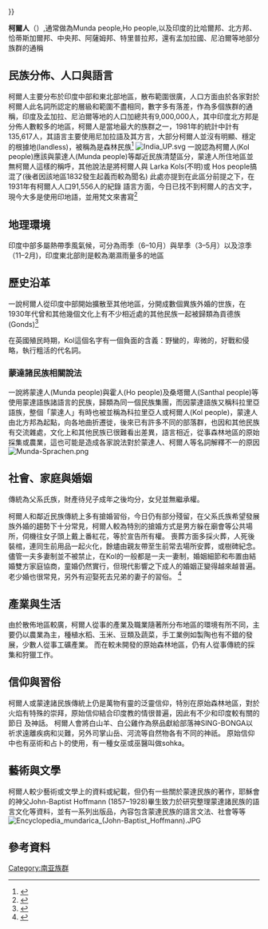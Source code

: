 {{NoteTA |G1=Country |1=zh-cn:柯爾人;zh-tw:柯爾人; }}
{{Infobox Ethnic group
|group   = '''柯爾人''' 
|image   =<div><small></small></div>[[File:Women_in_tribal_village,_Umaria_district,_India.jpg|thumb]]
|population = 9000000+
|poptime   = 
|region1   = {{flagcountry|印度}}
|pop1      = 9,000,000
|region2   = {{flagcountry|孟加拉國}}
|pop2      = 142,000
|region3   = {{flagcountry|尼泊爾}}
|pop3      = 19,000
|region4   = {{flagcountry|不丹}}
|pop4      = 18,000

|languages = [[Bagheli|Baghelkhandi dialect]]
|religions = [[Hinduism|Hinduism]] 
|related   = [[Hos,Mundas,Kharia,Santhals|Hos,Mundas,Kharia,Santhals]]  
|  = {{}}
}}


'''柯爾人'''（{{lang-en|Kol people}}）,通常做為Munda people,Ho people,以及印度的比哈爾邦、北方邦、恰蒂斯加爾邦、中央邦、阿薩姆邦、特里普拉邦，還有孟加拉國、尼泊爾等地部分族群的通稱
==民族分佈、人口與語言==
柯爾人主要分布於印度中部和東北部地區，散布範圍很廣，人口方面由於各家對於柯爾人此名詞所認定的層級和範圍不盡相同，數字多有落差，作為多個族群的通稱，印度及孟加拉、尼泊爾等地的人口加總共有9,000,000人，其中印度北方邦是分佈人數較多的地區，柯爾人是當地最大的族群之一，1981年的統計中計有135,617人，其語言主要使用尼加拉語及其方言，大部分柯爾人並沒有明顯、穩定的根據地(landless)，被稱為是森林民族<ref>{{Cite web | url = https://joshuaproject.net/people_groups/17239/IN | title = Joshua project | access-date = 2016-06-28 | archive-date = 2021-02-11 | archive-url = https://web.archive.org/web/20210211210028/https://www.joshuaproject.net/people_groups/17239/IN | dead-url = no }}</ref>
[[File:India_UP.svg|thumb]]
一說認為柯爾人(Kol people)應該與蒙達人(Munda people)等鄰近民族清楚區分，蒙達人所住地區並無柯爾人這樣的稱呼，其他說法是將柯爾人與 Larka Kols(不明)或 Hos people搞混了(後者因該地區1832發生起義而較為聞名)
此處亦提到在此區分前提之下，在1931年有柯爾人人口91,556人的紀錄
語言方面，今日已找不到柯爾人的古文字，現今大多是使用印地語，並用梵文來書寫<ref>{{Cite web | url = https://www.wycliffe.net/world?continent=ASI&country=BG&code=ekl | title = www.wycliffe.net }}{{Dead link|date=2020年3月 |bot=InternetArchiveBot |fix-attempted=yes }}</ref>

==地理環境==


印度中部多屬熱帶季風氣候，可分為雨季（6–10月）與旱季（3–5月）以及涼季（11–2月)，印度東北部則是較為潮濕雨量多的地區


==歷史沿革==
一說柯爾人從印度中部開始擴散至其他地區，分開成數個異族外婚的世族，在1930年代曾和其他幾個文化上有不少相近處的其他民族一起被歸類為貢德族(Gonds)<ref>{{Cite web| url = http://mptribalmuseum.com/tribes-kol.html| title = Tribal museum| deadurl = yes| archiveurl = https://web.archive.org/web/20161022111803/http://mptribalmuseum.com/tribes-kol.html| archivedate = 2016-10-22}}</ref>

在英國殖民時期，Kol這個名字有一個負面的含義：野蠻的，卑微的，好戰和侵略，執行粗活的代名詞。

===蒙達諸民族相關說法===
一說將蒙達人(Munda people)與霍人(Ho people)及桑塔爾人(Santhal people)等使用蒙達語族諸語言的民族，歸類為同一個民族集團，而因蒙達語族又稱科拉里亞語族，整個「蒙達人」有時也被並稱為科拉里亞人或柯爾人(Kol people)，蒙達人由北方邦為起點，向各地曲折遷徙，後來已有許多不同的部落群，也因和其他民族有交流雜處，文化上和其他民族已很難看出差異，語言相近，從事森林地區的原始採集或農業，這也可能是造成各家說法對於蒙達人、柯爾人等名詞解釋不一的原因
[[File:Munda-Sprachen.png|thumb]]

==社會、家庭與婚姻==
傳統為父系氏族，財產待兒子成年之後均分，女兒並無繼承權。

柯爾人和鄰近民族傳統上多有搶婚習俗，今日仍有部分殘留，在父系氏族希望發展族外婚的趨勢下十分常見，柯爾人較為特別的搶婚方式是男方躲在廟會等公共場所，伺機往女子頭上戴上番紅花，等於宣告所有權。
喪葬方面多採火葬，人死後裝棺，連同生前用品一起火化，餘燼由親友帶至生前常去場所安葬，或樹碑紀念。
儘管一夫多妻制並不被禁止，在Kol的一般都是一夫一妻制，婚姻細節和布置由結婚雙方家庭協商，童婚仍然實行，但現代影響之下成人的婚姻正變得越來越普遍。
老少婚也很常見，另外有迎娶死去兄弟的妻子的習俗。
<ref>{{Cite web| url = http://www.peoplegroupsindia.com/profiles/kol/| title = People groups India| access-date = 2016-06-28| archive-date = 2020-12-02| archive-url = https://web.archive.org/web/20201202160935/https://peoplegroupsindia.com/profiles/kol/| dead-url = no}}</ref>
==產業與生活==

由於散佈地區較廣，柯爾人從事的產業及職業隨著所分布地區的環境有所不同，主要仍以農業為主，種植水稻、玉米、豆類及蔬菜，手工業例如製陶也有不錯的發展，少數人從事工礦產業。
而在較未開發的原始森林地區，仍有人從事傳統的採集和狩獵工作。

==信仰與習俗==
柯爾人或蒙達諸民族傳統上仍是萬物有靈的泛靈信仰，特別在原始森林地區，對於火焰有特殊的崇拜，原始信仰結合印度教的情很普遍，因此有不少和印度較有關的節日
及神話。
柯爾人會將白山羊、白公雞作為祭品獻給部落神SING-BONGA以祈求遠離疾病和災難，另外司掌山岳、河流等自然物各有不同的神祇。
原始信仰中也有巫術和占卜的使用，有一種女巫或巫醫叫做sohka。

==藝術與文學==
柯爾人較少藝術或文學上的資料或紀載，但仍有一些關於蒙達民族的著作，耶穌會的神父John-Baptist Hoffmann (1857–1928)畢生致力於研究整理蒙達諸民族的語言文化等資料，並有一系列出版品，內容包含蒙達民族的語言文法、社會等等
[[File:Encyclopedia_mundarica_(John-Baptist_Hoffmann).JPG|thumb]]

==參考資料==

[[Category:南亚族群|Category:南亚族群]]